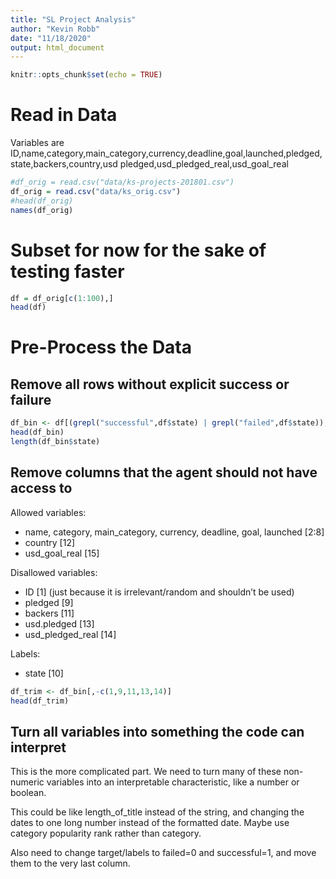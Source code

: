 ```yaml
---
title: "SL Project Analysis"
author: "Kevin Robb"
date: "11/18/2020"
output: html_document
---
```


```r
knitr::opts_chunk$set(echo = TRUE)
```

# Read in Data

Variables are 
ID,name,category,main_category,currency,deadline,goal,launched,pledged,state,backers,country,usd pledged,usd_pledged_real,usd_goal_real

```r
#df_orig = read.csv("data/ks-projects-201801.csv")
df_orig = read.csv("data/ks_orig.csv")
#head(df_orig)
names(df_orig)
```

# Subset for now for the sake of testing faster

```r
df = df_orig[c(1:100),]
head(df)
```


# Pre-Process the Data

## Remove all rows without explicit success or failure

```r
df_bin <- df[(grepl("successful",df$state) | grepl("failed",df$state)),]
head(df_bin)
length(df_bin$state)
```

## Remove columns that the agent should not have access to

Allowed variables:

 - name, category, main_category, currency, deadline, goal, launched [2:8]
 - country [12]
 - usd_goal_real [15]

Disallowed variables:

 - ID [1] (just because it is irrelevant/random and shouldn't be used)
 - pledged [9]
 - backers [11]
 - usd.pledged [13]
 - usd_pledged_real [14]

Labels:

 - state [10]


```r
df_trim <- df_bin[,-c(1,9,11,13,14)]
head(df_trim)
```

## Turn all variables into something the code can interpret

This is the more complicated part. We need to turn many of these non-numeric variables into an interpretable characteristic, like a number or boolean.

This could be like length_of_title instead of the string, and changing the dates to one long number instead of the formatted date.
Maybe use category popularity rank rather than category. 

Also need to change target/labels to failed=0 and successful=1, and move them to the very last column.




